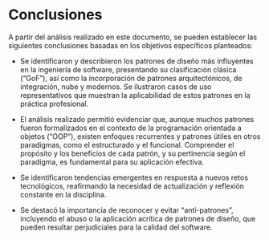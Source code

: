 # Conclusiones

A partir del análisis realizado en este documento, se pueden establecer las siguientes conclusiones basadas en los objetivos específicos planteados:

- Se identificaron y describieron los patrones de diseño más influyentes en la ingeniería de software, presentando su clasificación clásica ("GoF"), así como la incorporación de patrones arquitectónicos, de integración, nube y modernos. Se ilustraron casos de uso representativos que muestran la aplicabilidad de estos patrones en la práctica profesional.

- El análisis realizado permitió evidenciar que, aunque muchos patrones fueron formalizados en el contexto de la programación orientada a objetos ("OOP"), existen enfoques recurrentes y patrones útiles en otros paradigmas, como el estructurado y el funcional. Comprender el propósito y los beneficios de cada patrón, y su pertinencia según el paradigma, es fundamental para su aplicación efectiva.

- Se identificaron tendencias emergentes en respuesta a nuevos retos tecnológicos, reafirmando la necesidad de actualización y reflexión constante en la disciplina.

- Se destacó la importancia de reconocer y evitar "anti-patrones", incluyendo el abuso o la aplicación acrítica de patrones de diseño, que pueden resultar perjudiciales para la calidad del software.